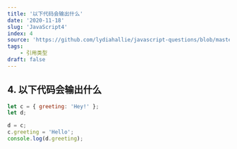 ```yaml
---
title: '以下代码会输出什么'
date: '2020-11-18'
slug: 'JavaScript4'
index: 4
source: 'https://github.com/lydiahallie/javascript-questions/blob/master/zh-CN/README-zh_CN.md#6-%E8%BE%93%E5%87%BA%E6%98%AF%E4%BB%80%E4%B9%88'
tags:
    - 引用类型
draft: false
---
```


## 4. 以下代码会输出什么

```js
let c = { greeting: 'Hey!' };
let d;

d = c;
c.greeting = 'Hello';
console.log(d.greeting);
```
